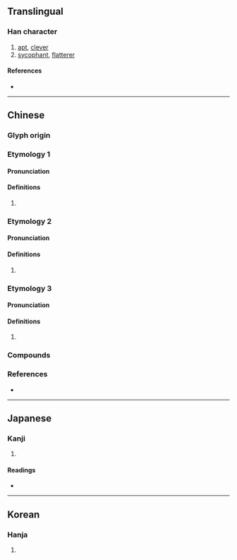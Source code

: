 {{character info/new}}
==Translingual==

===Han character===
{{Han char|rn=38|rad=女|as=13|sn=16|four=46432|canj=VWLV|ids=⿰女睘}}

# [[apt]], [[clever]]
# [[sycophant]], [[flatterer]]

====References====
* {{Han ref|kx=0272.170|dkj=06782|dj=0540.170|hdz=21083.240|uh=5B1B|ud=23323|bh=E953|bd=59731}}

----

==Chinese==
{{zh-forms}}

===Glyph origin===
{{Han etym}}

===Etymology 1===

====Pronunciation====
{{zh-pron
|m=huán
|c=waan4
|mc=
|oc=
|cat=
}}
{{attn|ltc}}{{attn|och|Middle+Old Chinese needs to be distributed}}

====Definitions====
{{zh-hanzi}}

# {{rfdef|zh}}

===Etymology 2===

====Pronunciation====
{{zh-pron
|m=xuān
|c=hyun1
|mc=
|oc=
|cat=
}}

====Definitions====
{{zh-hanzi}}

# {{rfdef|zh}}

===Etymology 3===

====Pronunciation====
{{zh-pron
|m=qíng
|c=king4
|mc=
|oc=
|cat=
}}

====Definitions====
{{zh-hanzi}}

# {{rfdef|zh}}

===Compounds===
{{zh-der|嬛佞|嫏嬛福地|便嬛|嬛嬛|婭嬛|嫏嬛|瑯嬛記}}

===References===
* {{R:yue:Hanzi}}

----

==Japanese==

===Kanji===
{{ja-kanji|grade=|rs=女13}}

# {{defn|lang=ja|sort=女13}}

====Readings====
* {{ja-readings|on=けん,けい,ぎょう|kun=かたい}}

----

==Korean==

===Hanja===
{{ko-hanja|hangeul=현|rv=hyeon|mr=hyŏn}}

# {{defn|lang=ko|sort=女13}}